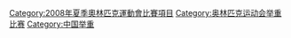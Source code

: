 [[Category:2008年夏季奧林匹克運動會比賽項目|Category:2008年夏季奧林匹克運動會比賽項目]]
[[Category:奥林匹克运动会举重比赛|Category:奥林匹克运动会举重比赛]]
[[Category:中国举重|Category:中国举重]]